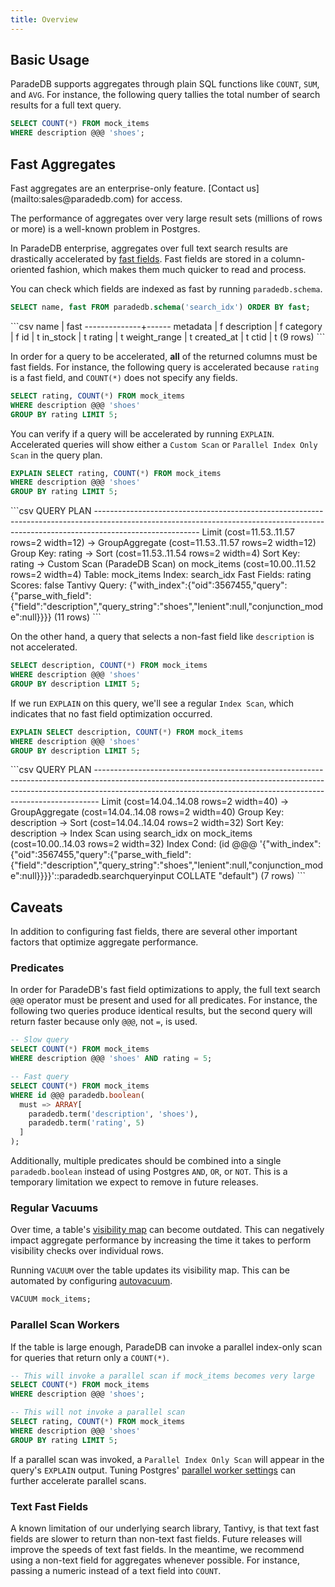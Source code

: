 ```yaml
---
title: Overview
---
```


## Basic Usage

ParadeDB supports aggregates through plain SQL functions like `COUNT`, `SUM`, and `AVG`. For instance, the following query tallies the total number of search results for a full text query.

```sql
SELECT COUNT(*) FROM mock_items
WHERE description @@@ 'shoes';
```

## Fast Aggregates

<Info>
  Fast aggregates are an enterprise-only feature. [Contact us](mailto:sales@paradedb.com) for access.
</Info>

The performance of aggregates over very large result sets (millions of rows or more) is a well-known problem in Postgres.

In ParadeDB enterprise, aggregates over full text search results are drastically accelerated by [fast fields](/documentation/indexing/fast_fields).
Fast fields are stored in a column-oriented fashion, which makes them much quicker to read and process.

You can check which fields are indexed as fast by running `paradedb.schema`.

```sql
SELECT name, fast FROM paradedb.schema('search_idx') ORDER BY fast;
```

<Accordion title="Expected Response">
```csv
     name     | fast
--------------+------
 metadata     | f
 description  | f
 category     | f
 id           | t
 in_stock     | t
 rating       | t
 weight_range | t
 created_at   | t
 ctid         | t
(9 rows)
```
</Accordion>

In order for a query to be accelerated, **all** of the returned columns must be fast fields. For instance, the following query is accelerated because `rating` is a fast
field, and `COUNT(*)` does not specify any fields.

```sql
SELECT rating, COUNT(*) FROM mock_items
WHERE description @@@ 'shoes'
GROUP BY rating LIMIT 5;
```

You can verify if a query will be accelerated by running `EXPLAIN`. Accelerated queries will show either a `Custom Scan` or `Parallel Index Only Scan` in the query plan.

```sql
EXPLAIN SELECT rating, COUNT(*) FROM mock_items
WHERE description @@@ 'shoes'
GROUP BY rating LIMIT 5;
```

<Accordion title="Expected Response">
```csv
                                                                                      QUERY PLAN
--------------------------------------------------------------------------------------------------------------------------------------------------------------------------------------
 Limit  (cost=11.53..11.57 rows=2 width=12)
   ->  GroupAggregate  (cost=11.53..11.57 rows=2 width=12)
         Group Key: rating
         ->  Sort  (cost=11.53..11.54 rows=2 width=4)
               Sort Key: rating
               ->  Custom Scan (ParadeDB Scan) on mock_items  (cost=10.00..11.52 rows=2 width=4)
                     Table: mock_items
                     Index: search_idx
                     Fast Fields: rating
                     Scores: false
                     Tantivy Query: {"with_index":{"oid":3567455,"query":{"parse_with_field":{"field":"description","query_string":"shoes","lenient":null,"conjunction_mode":null}}}}
(11 rows)
```
</Accordion>

On the other hand, a query that selects a non-fast field like `description` is not accelerated.

```sql
SELECT description, COUNT(*) FROM mock_items
WHERE description @@@ 'shoes'
GROUP BY description LIMIT 5;
```

If we run `EXPLAIN` on this query, we'll see a regular `Index Scan`, which indicates that no fast field optimization occurred.

```sql
EXPLAIN SELECT description, COUNT(*) FROM mock_items
WHERE description @@@ 'shoes'
GROUP BY description LIMIT 5;
```

<Accordion title="Expected Response">
```csv
                                                                                                                QUERY PLAN
-------------------------------------------------------------------------------------------------------------------------------------------------------------------------------------------------------------------------------------------
 Limit  (cost=14.04..14.08 rows=2 width=40)
   ->  GroupAggregate  (cost=14.04..14.08 rows=2 width=40)
         Group Key: description
         ->  Sort  (cost=14.04..14.04 rows=2 width=32)
               Sort Key: description
               ->  Index Scan using search_idx on mock_items  (cost=10.00..14.03 rows=2 width=32)
                     Index Cond: (id @@@ '{"with_index":{"oid":3567455,"query":{"parse_with_field":{"field":"description","query_string":"shoes","lenient":null,"conjunction_mode":null}}}}'::paradedb.searchqueryinput COLLATE "default")
(7 rows)
```
</Accordion>

## Caveats

In addition to configuring fast fields, there are several other important factors that optimize aggregate performance.

### Predicates

In order for ParadeDB's fast field optimizations to apply, the full text search `@@@` operator must be present and used for all predicates.
For instance, the following two queries produce identical results, but the second query will return faster because only `@@@`, not `=`, is used.

```sql
-- Slow query
SELECT COUNT(*) FROM mock_items
WHERE description @@@ 'shoes' AND rating = 5;

-- Fast query
SELECT COUNT(*) FROM mock_items
WHERE id @@@ paradedb.boolean(
  must => ARRAY[
    paradedb.term('description', 'shoes'),
    paradedb.term('rating', 5)
  ]
);
```

Additionally, multiple predicates should be combined into a single `paradedb.boolean` instead of using Postgres `AND`, `OR`, or `NOT`. This is a temporary limitation we expect
to remove in future releases.

### Regular Vacuums

Over time, a table's [visibility map](https://www.postgresql.org/docs/current/storage-vm.html) can become outdated. This can negatively impact aggregate performance by increasing the time it takes to perform visibility checks over individual rows.

Running `VACUUM` over the table updates its visibility map. This can be automated by configuring [autovacuum](https://www.postgresql.org/docs/current/routine-vacuuming.html).

```sql
VACUUM mock_items;
```

### Parallel Scan Workers

If the table is large enough, ParadeDB can invoke a parallel index-only scan for queries that return only a `COUNT(*)`.

```sql
-- This will invoke a parallel scan if mock_items becomes very large
SELECT COUNT(*) FROM mock_items
WHERE description @@@ 'shoes';

-- This will not invoke a parallel scan
SELECT rating, COUNT(*) FROM mock_items
WHERE description @@@ 'shoes'
GROUP BY rating LIMIT 5;
```

If a parallel scan was invoked, a `Parallel Index Only Scan` will appear in the query's `EXPLAIN` output. Tuning Postgres' [parallel worker settings](/documentation/configuration/parallel)
can further accelerate parallel scans.

### Text Fast Fields

A known limitation of our underlying search library, Tantivy, is that text fast fields are slower to return than non-text fast fields.
Future releases will improve the speeds of text fast fields. In the meantime, we recommend using a non-text field for aggregates whenever possible. For instance,
passing a numeric instead of a text field into `COUNT`.
